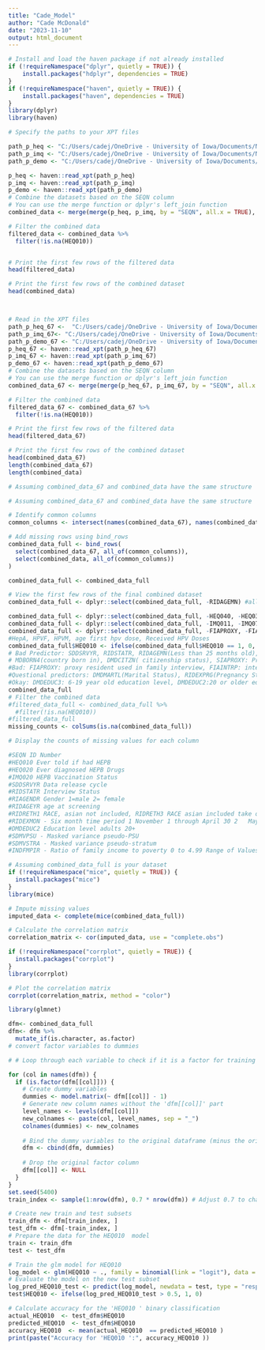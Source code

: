 ```yaml
---
title: "Cade_Model"
author: "Cade McDonald"
date: "2023-11-10"
output: html_document
---
```

```r
# Install and load the haven package if not already installed
if (!requireNamespace("dplyr", quietly = TRUE)) {
    install.packages("hdplyr", dependencies = TRUE)
}
if (!requireNamespace("haven", quietly = TRUE)) {
    install.packages("haven", dependencies = TRUE)
}
library(dplyr)
library(haven)

# Specify the paths to your XPT files

path_p_heq <- "C:/Users/cadej/OneDrive - University of Iowa/Documents/Nhanes Datathon Project/P_HEQ.XPT"
path_p_imq <- "C:/Users/cadej/OneDrive - University of Iowa/Documents/Nhanes Datathon Project/P_IMQ.XPT"
path_p_demo <- "C:/Users/cadej/OneDrive - University of Iowa/Documents/Nhanes Datathon Project/P_DEMO.XPT"

p_heq <- haven::read_xpt(path_p_heq)
p_imq <- haven::read_xpt(path_p_imq)
p_demo <- haven::read_xpt(path_p_demo)
# Combine the datasets based on the SEQN column
# You can use the merge function or dplyr's left_join function
combined_data <- merge(merge(p_heq, p_imq, by = "SEQN", all.x = TRUE), p_demo, by = "SEQN", all.x = TRUE)

# Filter the combined data
filtered_data <- combined_data %>%
  filter(!is.na(HEQ010))


# Print the first few rows of the filtered data
head(filtered_data)

# Print the first few rows of the combined dataset
head(combined_data)



# Read in the XPT files
path_p_heq_67 <-  "C:/Users/cadej/OneDrive - University of Iowa/Documents/Nhanes Datathon Project/HEQ_I_201617.XPT"
path_p_imq_67<- "C:/Users/cadej/OneDrive - University of Iowa/Documents/Nhanes Datathon Project/IMQ_I_201617.XPT"
path_p_demo_67 <- "C:/Users/cadej/OneDrive - University of Iowa/Documents/Nhanes Datathon Project/DEMO_I_201617.XPT"
p_heq_67 <- haven::read_xpt(path_p_heq_67)
p_imq_67 <- haven::read_xpt(path_p_imq_67)
p_demo_67 <- haven::read_xpt(path_p_demo_67)
# Combine the datasets based on the SEQN column
# You can use the merge function or dplyr's left_join function
combined_data_67 <- merge(merge(p_heq_67, p_imq_67, by = "SEQN", all.x = TRUE), p_demo_67, by = "SEQN", all.x = TRUE)

# Filter the combined data
filtered_data_67 <- combined_data_67 %>%
  filter(!is.na(HEQ010))

# Print the first few rows of the filtered data
head(filtered_data_67)

# Print the first few rows of the combined dataset
head(combined_data_67)
length(combined_data_67)
length(combined_data)

# Assuming combined_data_67 and combined_data have the same structure

# Assuming combined_data_67 and combined_data have the same structure
```

```r

# Identify common columns
common_columns <- intersect(names(combined_data_67), names(combined_data))

# Add missing rows using bind_rows
combined_data_full <- bind_rows(
  select(combined_data_67, all_of(common_columns)),
  select(combined_data, all_of(common_columns))
)

combined_data_full <- combined_data_full

# View the first few rows of the final combined dataset
combined_data_full <- dplyr::select(combined_data_full, -RIDAGEMN) #all na's

combined_data_full <- dplyr::select(combined_data_full, -HEQ040, -HEQ030) #hepatitis C Measure
combined_data_full <- dplyr::select(combined_data_full, -IMQ011, -IMQ070, -IMQ060, -IMQ090, -IMQ100, -DMDBORN4)
combined_data_full <- dplyr::select(combined_data_full, -FIAPROXY, -FIAINTRP, -MIALANG, -MIAPROXY, -FIALANG, -SIAPROXY, -SIAINTRP, -MIAINTRP, -AIALANGA, -RIDEXPRG, -RIDRETH1, -SIALANG)
#HepA, HPVF, HPVM, age first hpv dose, Received HPV Doses 
combined_data_full$HEQ010 <- ifelse(combined_data_full$HEQ010 == 1, 0, 1)
# Bad Predictor: SDDSRVYR, RIDSTATR, RIDAGEMN(Less than 25 months old), RIDEXAGM(less than 240 months old), 
# MDBORN4(country born in), DMDCITZN( citizenship status), SIAPROXY: Proxy respondant, FIALANG: language used in home,
#Bad: FIAPROXY: proxy resident used in family interview, FIAINTRP: interpreter used, MIALANG: Language english or spanish, MIAPROXY: proxy respondent used udring the CPAI portion of the MEC interview, 
#Questional predictors: DMDMARTL(Marital Status), RIDEXPRG(Pregnancy Status), DMDYRSUS(years lived in the USA),DMQMILIZ: Military Status, DMQADFC: Active duty serving, SIALANG: language used
#Okay: DMDEDUC3: 6-19 year old education level, DMDEDUC2:20 or older education level, INDFMPIR: family income to poverty. 
combined_data_full 
# Filter the combined data
#filtered_data_full <- combined_data_full %>%
  #filter(!is.na(HEQ010))
#filtered_data_full
missing_counts <- colSums(is.na(combined_data_full))

# Display the counts of missing values for each column

#SEQN ID Number
#HEQ010 Ever told if had HEPB
#HEQ020 Ever diagnosed HEPB Drugs
#IMQ020 HEPB Vaccination Status
#SDDSRVYR Data release cycle
#RIDSTATR Interview Status
#RIAGENDR Gender 1=male 2= female
#RIDAGEYR age at screening
#RIDRETH1 RACE, asian not included, RIDRETH3 RACE asian included take out ridreth1
#RIDEXMON - Six month time period 1	November 1 through April 30 2	May 1 through October 31 #BAD PREDICTOR
#DMDEDUC2 Education level adults 20+ 
#SDMVPSU - Masked variance pseudo-PSU
#SDMVSTRA - Masked variance pseudo-stratum
#INDFMPIR - Ratio of family income to poverty 0 to 4.99	Range of Values 5	Value greater than or equal to 5.00 .	Missing
``` 


```r
# Assuming combined_data_full is your dataset
if (!requireNamespace("mice", quietly = TRUE)) {
  install.packages("mice")
}
library(mice)

# Impute missing values
imputed_data <- complete(mice(combined_data_full))

# Calculate the correlation matrix
correlation_matrix <- cor(imputed_data, use = "complete.obs")

if (!requireNamespace("corrplot", quietly = TRUE)) {
  install.packages("corrplot")
}
library(corrplot)

# Plot the correlation matrix
corrplot(correlation_matrix, method = "color")

```

```r
library(glmnet)
```

```r
dfm<- combined_data_full
dfm<- dfm %>%
  mutate_if(is.character, as.factor)
# convert factor variables to dummies

# # Loop through each variable to check if it is a factor for training dataset

for (col in names(dfm)) {
  if (is.factor(dfm[[col]])) {
    # Create dummy variables
    dummies <- model.matrix(~ dfm[[col]] - 1)
    # Generate new column names without the 'dfm[[col]]' part
    level_names <- levels(dfm[[col]])
    new_colnames <- paste(col, level_names, sep = "_")
    colnames(dummies) <- new_colnames
    
    # Bind the dummy variables to the original dataframe (minus the original factor)
    dfm <- cbind(dfm, dummies)
    
    # Drop the original factor column
    dfm[[col]] <- NULL
  }
}
set.seed(5400)
train_index <- sample(1:nrow(dfm), 0.7 * nrow(dfm)) # Adjust 0.7 to change the train-test split ratio

# Create new train and test subsets
train_dfm <- dfm[train_index, ]
test_dfm <- dfm[-train_index, ]
# Prepare the data for the HEQ010  model
train <- train_dfm
test <- test_dfm

# Train the glm model for HEQ010 
log_model <- glm(HEQ010 ~ ., family = binomial(link = "logit"), data = train)
# Evaluate the model on the new test subset
log_pred_HEQ010_test <- predict(log_model, newdata = test, type = "response")
test$HEQ010 <- ifelse(log_pred_HEQ010_test > 0.5, 1, 0)

# Calculate accuracy for the 'HEQ010 ' binary classification
actual_HEQ010  <- test_dfm$HEQ010 
predicted_HEQ010  <- test_dfm$HEQ010 
accuracy_HEQ010  <- mean(actual_HEQ010  == predicted_HEQ010 )
print(paste("Accuracy for 'HEQ010 ':", accuracy_HEQ010 ))
```

